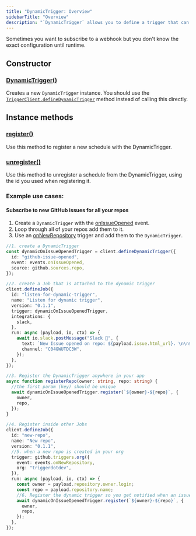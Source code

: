 ```yaml
---
title: "DynamicTrigger: Overview"
sidebarTitle: "Overview"
description: "`DynamicTrigger` allows you to define a trigger that can be configured dynamically at runtime."
---
```


Sometimes you want to subscribe to a webhook but you don't know the exact configuration until runtime.

## Constructor

### [DynamicTrigger()](/sdk/dynamictrigger/constructor)

Creates a new `DynamicTrigger` instance. You should use the [`TriggerClient.defineDynamicTrigger`]() method instead of calling this directly.

## Instance methods

### [register()](/sdk/dynamictrigger/register)

Use this method to register a new schedule with the DynamicTrigger.

### [unregister()](/sdk/dynamictrigger/unregister)

Use this method to unregister a schedule from the DynamicTrigger, using the id you used when registering it.

### Example use cases:

#### Subscribe to new GitHub issues for all your repos

1. Create a `DynamicTrigger` with the [onIssueOpened](/integrations/apis/github-triggers) event.
2. Loop through all of your repos add them to it.
3. Use an [onNewRepository](/integrations/apis/github-triggers) trigger and add them to the `DynamicTrigger`.

<RequestExample>

```typescript DynamicTrigger
//1. create a DynamicTrigger
const dynamicOnIssueOpenedTrigger = client.defineDynamicTrigger({
  id: "github-issue-opened",
  event: events.onIssueOpened,
  source: github.sources.repo,
});

//2. create a Job that is attached to the dynamic trigger
client.defineJob({
  id: "listen-for-dynamic-trigger",
  name: "Listen for dynamic trigger",
  version: "0.1.1",
  trigger: dynamicOnIssueOpenedTrigger,
  integrations: {
    slack,
  },
  run: async (payload, io, ctx) => {
    await io.slack.postMessage("Slack 📝", {
      text: `New Issue opened on repo: ${payload.issue.html_url}. \n\n${JSON.stringify(ctx)}`,
      channel: "C04GWUTDC3W",
    });
  },
});

//3. Register the DynamicTrigger anywhere in your app
async function registerRepo(owner: string, repo: string) {
  //the first param (key) should be unique
  await dynamicOnIssueOpenedTrigger.register(`${owner}-${repo}`, {
    owner,
    repo,
  });
}

//4. Register inside other Jobs
client.defineJob({
  id: "new-repo",
  name: "New repo",
  version: "0.1.1",
  //5. when a new repo is created in your org
  trigger: github.triggers.org({
    event: events.onNewRepository,
    org: "triggerdotdev",
  }),
  run: async (payload, io, ctx) => {
    const owner = payload.repository.owner.login;
    const repo = payload.repository.name;
    //6. Register the dynamic trigger so you get notified when an issue is opened. A task will automatically be created
    await dynamicOnIssueOpenedTrigger.register(`${owner}-${repo}`, {
      owner,
      repo,
    });
  },
});
```

</RequestExample>
